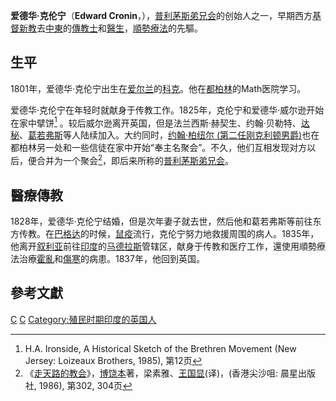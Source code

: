 '''爱德华·克伦宁'''（'''Edward Cronin'''，{{bd|1801年||1882年|2月1日|catIdx=C}}），[[普利茅斯弟兄会|普利茅斯弟兄会]]的创始人之一，早期西方[[基督新教|基督新教]]去[[中東|中東]]的[[傳教士|傳教士]]和[[醫生|醫生]]，[[順勢療法|順勢療法]]的先驅。

==生平==
1801年，爱德华·克伦宁出生在[[爱尔兰|爱尔兰]]的[[科克|科克]]。他在[[都柏林|都柏林]]的Math医院学习。

爱德华·克伦宁在年轻时就献身于传教工作。1825年，克伦宁和爱德华·威尔逊开始在家中擘饼<ref>H.A. Ironside, A Historical Sketch of the Brethren Movement (New Jersey: Loizeaux Brothers, 1985), 第12页</ref> 。较后威尔逊离开英国，但是法兰西斯·赫契生、约翰·贝勒特、[[约翰·纳尔逊·达秘|达秘]]、[[安东尼·葛若弗斯|葛若弗斯]]等人陆续加入。大约同时，[[约翰·柏纽尔_(第二任刚克利顿男爵)|约翰·柏纽尔 (第二任刚克利顿男爵)]]也在都柏林另一处和一些信徒在家中开始“奉主名聚会”。不久，他们互相发现对方以后，便合并为一个聚会<ref>《[[走天路的教会|走天路的教会]]》，[[博饶本|博饶本]]著，梁素雅、[[王国显|王国显]](译)，(香港尖沙咀: 晨星出版社, 1986), 第302, 304页</ref>，即后来所称的[[普利茅斯弟兄会|普利茅斯弟兄会]]。
<!-- 1828年，他与朋友、[[法兰西斯·纽曼|法兰西斯·纽曼]]和Dr. Kitto。 -->

==醫療傳教==
1828年，爱德华·克伦宁结婚，但是次年妻子就去世，然后他和葛若弗斯等前往东方传教。在[[巴格达|巴格达]]的时候，[[鼠疫|鼠疫]]流行，克伦宁努力地救援周围的病人。1835年，他离开[[叙利亚|叙利亚]]前往[[印度|印度]]的[[马德拉斯|马德拉斯]]管辖区，献身于传教和医疗工作，還使用順勢療法治療[[霍亂|霍亂]]和[[傷寒|傷寒]]的病患。1837年，他回到英国。

== 參考文獻 ==

{{reflist}}

[[Category:英國基督徒|C]]
[[Category:普利茅斯弟兄会成员|C]]
[[Category:殖民时期印度的英国人|Category:殖民时期印度的英国人]]